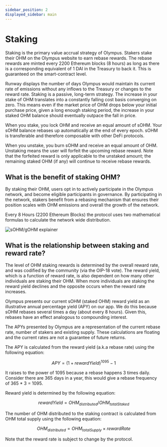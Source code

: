 ```yaml
---
sidebar_position: 2
displayed_sidebar: main
---
```


# Staking

Staking is the primary value accrual strategy of Olympus. Stakers stake their OHM on the Olympus website to earn rebase rewards. The rebase rewards are minted every 2200 Ethereum blocks (8 hours) as long as there is a corresponding equivalent of 1 DAI in the Treasury to back it. This is guaranteed on the smart-contract level.

Runway displays the number of days Olympus would maintain its current rate of emissions without any inflows to the Treasury or changes to the reward rate.
Staking is a passive, long-term strategy. The increase in your stake of OHM translates into a constantly falling cost basis converging on zero. This means even if the market price of OHM drops below your initial purchase price, given a long enough staking period, the increase in your staked OHM balance should eventually outpace the fall in price.

When you stake, you lock OHM and receive an equal amount of sOHM. Your sOHM balance rebases up automatically at the end of every epoch. sOHM is transferable and therefore composable with other DeFi protocols.

When you unstake, you burn sOHM and receive an equal amount of OHM. Unstaking means the user will forfeit the upcoming rebase reward. Note that the forfeited reward is only applicable to the unstaked amount; the remaining staked OHM (if any) will continue to receive rebase rewards.

## What is the benefit of staking OHM?

By staking their OHM, users opt in to actively participate in the Olympus network, and become eligible participants in governance. By participating in the network, stakers benefit from a rebasing mechanism that ensures their position scales with OHM emissions and overall the growth of the network.

Every 8 Hours (2200 Ethereum Blocks) the protocol uses two mathematical formulas to calculate the network wide distribution.

![sOHM/gOHM explainer](/gitbook/assets/sohmgohm.png)

## What is the relationship between staking and reward rate?

The level of OHM staking rewards is determined by the overall reward rate, and was codified by the community (via the OIP-18 vote). The reward yield, which is a function of reward rate, is also dependent on how many other individuals are staking their OHM. When more individuals are staking the reward yield declines and the opposite occurs when the reward rate increases.

Olympus presents our current sOHM (staked OHM) reward yield as an illustrative annual percentage yield (APY) on our app. We do this because sOHM rebases several times a day (about every 8 hours). Given this, rebases have an effect analogous to compounding interest.

The APYs presented by Olympus are a representation of the current rebase rate, number of stakers and existing supply.  These calculations are floating and the current rates are not a guarantee of future returns.

The APY is calculated from the reward yield \(a.k.a rebase rate\) using the following equation:

$$
APY = ( 1 + rewardYield )^{1095} - 1
$$

It raises to the power of 1095 because a rebase happens 3 times daily. Consider there are 365 days in a year, this would give a rebase frequency of 365 \* 3 = 1095.

Reward yield is determined by the following equation:

$$
rewardYield = OHM_{distributed} / OHM_{totalStaked}
$$

The number of OHM distributed to the staking contract is calculated from OHM total supply using the following equation:

$$
OHM_{distributed} = OHM_{totalSupply} \times rewardRate
$$

Note that the reward rate is subject to change by the protocol.